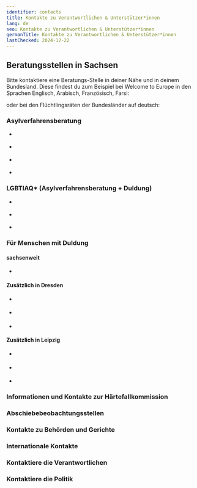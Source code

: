 ```yaml
---
identifier: contacts
title: Kontakte zu Verantwortlichen & Unterstützer*innen
lang: de
seo: Kontakte zu Verantwortlichen & Unterstützer*innen
germanTitle: Kontakte zu Verantwortlichen & Unterstützer*innen
lastChecked: 2024-12-22
---
```



## Beratungsstellen in Sachsen

Bitte kontaktiere eine Beratungs-Stelle in deiner Nähe und in deinem Bundesland. Diese findest du zum Beispiel bei Welcome to Europe in den Sprachen Englisch, Arabisch, Französisch, Farsi:
<ExternalShortLink identifier="w2eu_contacts" />

oder bei den Flüchtlingsräten der Bundesländer auf deutsch:
<ExternalShortLink identifier="fluechtlingsraete" />

### Asylverfahrensberatung

- <Address identifier="sfravb" />
- <Address identifier="rlc_dresden" />
- <Address identifier="rlc_leipzig" />
- <Address identifier="auslaenderrat_dresden" />

### LGBTIAQ* (Asylverfahrensberatung + Duldung)

- <Address identifier="gerede_dresden" />
- <Address identifier="rosalinde" />
- <Address identifier="lsvd_chemnitz" />

### Für Menschen mit Duldung

#### sachsenweit

- <Address identifier="sfr_perspectives" />

#### Zusätzlich in Dresden

- <Address identifier="sfr_perspektive_bleiberecht" />
- <Address identifier="rlc_dresden" />
- <Address identifier="auslaenderrat_dresden" />

#### Zusätzlich in Leipzig

- <Address identifier="sfr_perspektive_bleiberecht_leipzig" />
- <Address identifier="rlc_leipzig" />
- <Address identifier="space_leipzig" />

### Informationen und Kontakte zur Härtefallkommission

### Abschiebebeobachtungsstellen

### Kontakte zu Behörden und Gerichte

### Internationale Kontakte

### Kontaktiere die Verantwortlichen

### Kontaktiere die Politik
